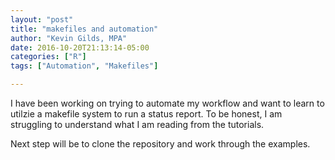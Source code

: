 ```yaml
---
layout: "post"
title: "makefiles and automation"
author: "Kevin Gilds, MPA"
date: 2016-10-20T21:13:14-05:00
categories: ["R"]
tags: ["Automation", "Makefiles"]

---
```

I have been working on trying to automate my workflow and want to learn to utilzie a makefile system to run a status report. To be honest, I am struggling to understand what I am reading from the tutorials. 

Next step will be to clone the repository and work through the examples. 